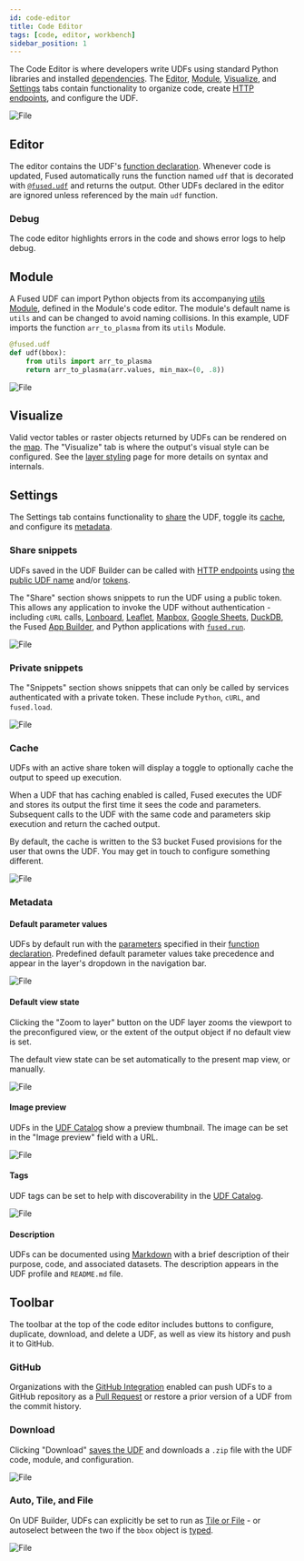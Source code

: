 ```yaml
---
id: code-editor
title: Code Editor
tags: [code, editor, workbench]
sidebar_position: 1
---
```


The Code Editor is where developers write UDFs using standard Python libraries and installed [dependencies](/python-sdk/dependencies/). The [Editor](/workbench/udf-builder/code-editor/#editor), [Module](/workbench/udf-builder/code-editor/#module), [Visualize](/workbench/udf-builder/code-editor/#visualize), and [Settings](/workbench/udf-builder/code-editor/#settings) tabs contain functionality to organize code, create [HTTP endpoints](/core-concepts/run-udfs/run-single-udfs/#http-requests), and configure the UDF.


<div style={{textAlign: 'center'}}>
<img src={ImageDCVector} alt="File" style={{width: '100%'}} />
</div>

## Editor

The editor contains the UDF's [function declaration](/core-concepts/write/#function-declaration). Whenever code is updated, Fused automatically runs the function named `udf` that is decorated with [`@fused.udf`](/core-concepts/write/#fusedudf-decorator) and returns the output. Other UDFs declared in the editor are ignored unless referenced by the main `udf` function.

### Debug

The code editor highlights errors in the code and shows error logs to help debug.

<ReactPlayer playsinline={true} className="video__player" loop={true} playing={true} muted={true} controls height="100%" url="https://fused-magic.s3.us-west-2.amazonaws.com/workbench-walkthrough-videos/codedebugging.mp4" width="100%" />

## Module

A Fused UDF can import Python objects from its accompanying [utils Module](/core-concepts/write/#utils-module), defined in the Module's code editor. The module's default name is `utils` and can be changed to avoid naming collisions. In this example, UDF imports the function `arr_to_plasma` from its `utils` Module.

```python showLineNumbers
@fused.udf
def udf(bbox):
    from utils import arr_to_plasma
    return arr_to_plasma(arr.values, min_max=(0, .8))
```


<div style={{textAlign: 'center'}}>
<img src={ImgUtils} alt="File" style={{width: 800}} />
</div>

## Visualize

Valid vector tables or raster objects returned by UDFs can be rendered on the [map](/workbench/udf-builder/map/). The "Visualize" tab is where the output's visual style can be configured. See the [layer styling](/workbench/udf-builder/styling/) page for more details on syntax and internals.

## Settings

The Settings tab contains functionality to [share](/workbench/udf-builder/code-editor/#share-snippets) the UDF, toggle its [cache](/workbench/udf-builder/code-editor/#cache), and configure its [metadata](/workbench/udf-builder/code-editor/#metadata).


### Share snippets

UDFs saved in the UDF Builder can be called with [HTTP endpoints](/core-concepts/run-udfs/run-single-udfs/#http-requests) using [the public UDF name](/core-concepts/run-udfs/run-single-udfs/#public-udf-name) and/or [tokens](/core-concepts/run-udfs/run-single-udfs/#token).

The "Share" section shows snippets to run the UDF using a public token. This allows any application to invoke the UDF without authentication - including `cURL` calls, [Lonboard](/user-guide/out/lonboard/), [Leaflet](/user-guide/out/leaflet/), [Mapbox](/user-guide/out/mapbox/), [Google Sheets](/user-guide/out/googlesheets/), [DuckDB](/user-guide/out/duckdb/), the Fused [App Builder](/workbench/app-builder/), and Python applications with [`fused.run`](/core-concepts/run-udfs/).


<div style={{textAlign: 'center'}}>
<img src={ImageShare} alt="File" style={{width: '100%'}} />
</div>

### Private snippets

The "Snippets" section shows snippets that can only be called by services authenticated with a private token. These include `Python`, `cURL`, and `fused.load`.


<div style={{textAlign: 'center'}}>
<img src={ImageSnippets} alt="File" style={{width: '100%'}} />
</div>


### Cache

UDFs with an active share token will display a toggle to optionally cache the output to speed up execution.

When a UDF that has caching enabled is called, Fused executes the UDF and stores its output the first time it sees the code and parameters. Subsequent calls to the UDF with the same code and parameters skip execution and return the cached output.

By default, the cache is written to the S3 bucket Fused provisions for the user that owns the UDF. You may get in touch to configure something different.


<div style={{textAlign: 'center'}}>
<img src={Imgcache} alt="File" style={{width: 800}} />
</div>

### Metadata

#### Default parameter values

UDFs by default run with the [parameters](/core-concepts/write/#typed-parameters) specified in their [function declaration](/core-concepts/write/#function-declaration). Predefined default parameter values take precedence and appear in the layer's dropdown in the navigation bar.


<div style={{textAlign: 'center'}}>
<img src={Imgdefaultparams} alt="File" style={{width: 800}} />
</div>

#### Default view state

Clicking the "Zoom to layer" button on the UDF layer zooms the viewport to the preconfigured view, or the extent of the output object if no default view is set.

<ReactPlayer playsinline={true} className="video__player" loop={true} playing={true} muted={true} controls height="100%" url="https://fused-magic.s3.us-west-2.amazonaws.com/workbench-walkthrough-videos/zoomtolayer.mp4" width="100%" />

The default view state can be set automatically to the present map view, or manually.


<div style={{textAlign: 'center'}}>
<img src={Imgdefaultviewstate} alt="File" style={{width: 800}} />
</div>

#### Image preview

UDFs in the [UDF Catalog](/workbench/udf-catalog/) show a preview thumbnail. The image can be set in the "Image preview" field with a URL.


<div style={{textAlign: 'center'}}>
<img src={Imgsetimage} alt="File" style={{width: 800}} />
</div>

#### Tags

UDF tags can be set to help with discoverability in the [UDF Catalog](/workbench/udf-catalog/).


<div style={{textAlign: 'center'}}>
<img src={Imgtags} alt="File" style={{width: 800}} />
</div>

#### Description

UDFs can be documented using [Markdown](https://www.markdownguide.org/basic-syntax/) with a brief description of their purpose, code, and associated datasets. The description appears in the UDF profile and `README.md` file.

## Toolbar

The toolbar at the top of the code editor includes buttons to configure, duplicate, download, and delete a UDF, as well as view its history and push it to GitHub.

### GitHub

Organizations with the [GitHub Integration](/core-concepts/content-management/git/#connect-your-github-repository) enabled can push UDFs to a GitHub repository as a [Pull Request](https://docs.github.com/en/pull-requests) or restore a prior version of a UDF from the commit history.

### Download

Clicking "Download" [saves the UDF](/core-concepts/write/#save-udfs) and downloads a `.zip` file with the UDF code, module, and configuration.


<div style={{textAlign: 'center'}}>
<img src={ImageDownloadmenu} alt="File" style={{width: '100%'}} />
</div>

### Auto, Tile, and File

On UDF Builder, UDFs can explicitly be set to run as [Tile or File](/core-concepts/filetile/) - or autoselect between the two if the `bbox` object is [typed](/core-concepts/filetile/#bbox-object-types).


<div style={{textAlign: 'center'}}>
<img src={ImageFiletile} alt="File" style={{width: '75%'}} />
</div>
